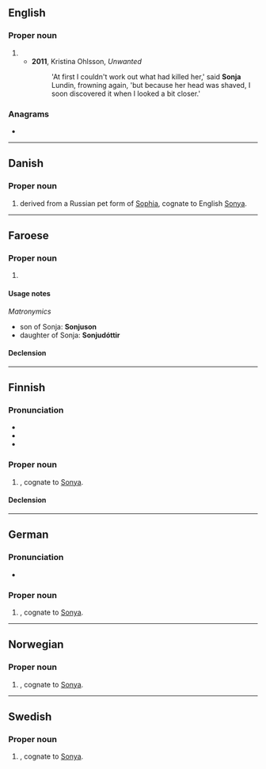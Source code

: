 ==English==

===Proper noun===
{{en-proper noun}}

# {{given name|female|lang=en}}
#* '''2011''', Kristina Ohlsson, ''Unwanted''
#*: 'At first I couldn't work out what had killed her,' said '''Sonja''' Lundin, frowning again, 'but because her head was shaved, I soon discovered it when I looked a bit closer.'

===Anagrams===
* {{anagrams|en|a=ajnos|Jason|Jonas|sanjo}}

----

==Danish==

===Proper noun===
{{head|da|proper noun}}

# {{given name|female|lang=da}} derived from a Russian pet form of [[Sophia]], cognate to English [[Sonya]].

----

==Faroese==

===Proper noun===
{{head|fo|proper noun|g=f}}

# {{given name|female|lang=fo}}

====Usage notes====
''Matronymics''
* son of Sonja: '''Sonjuson'''
* daughter of Sonja: '''Sonjudóttir'''

====Declension====
{{fo-decl-proper-noun-s-indef|Sonja|Sonju|Sonju|Sonju}}

----

==Finnish==

===Pronunciation===
* {{IPA|[ˈso̞njɑ]|lang=fi}}
* {{hyphenation|Son|ja|lang=fi}}
* {{rhymes|ɑ|lang=fi}}

===Proper noun===
{{fi-proper noun}}

# {{given name|female|lang=fi}}, cognate to [[Sonya]].

====Declension====
{{fi-decl-koira|Sonj|||a}}

----

==German==

===Pronunciation===
* {{audio|De-Sonja.ogg|Audio|lang=de}}

===Proper noun===
{{head|de|proper noun}}

# {{given name|female|lang=de}}, cognate to [[Sonya]].

----

==Norwegian==

===Proper noun===
{{head|no|proper noun}}

# {{given name|female|lang=no}}, cognate to [[Sonya]].

----

==Swedish==

===Proper noun===
{{sv-proper noun|c}}

# {{given name|female|lang=sv}}, cognate to [[Sonya]].